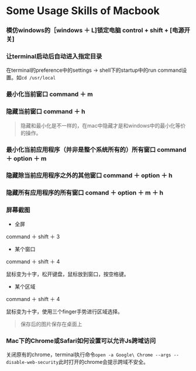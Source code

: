 Some Usage Skills of Macbook
========================================================


### 模仿windows的［windows ＋ L]锁定电脑 control + shift + [电源开关]

###  让terminal启动后自动进入指定目录

在terminal的preference中的settings -> shell下的startup中的run command设置。如`cd /usr/local`

###  最小化当前窗口 command ＋ m

###  隐藏当前窗口    command ＋ h    

> 隐藏和最小化是不一样的，在mac中隐藏才是和windows中的最小化等价的操作。

### 最小化当前应用程序（并非是整个系统所有的）所有窗口  command ＋ option ＋ m

### 隐藏除当前应用程序之外的其他窗口 command ＋ option ＋ h

### 隐藏所有应用程序的所有窗口 comand ＋ option ＋ m ＋ h

### 屏幕截图

+ 全屏

command ＋ shift ＋ 3

+ 某个窗口

command ＋ shift ＋ 4

鼠标变为十字，松开键盘，鼠标放到窗口，按空格键。

+ 某个区域

command ＋ shift ＋ 4

鼠标变为十字，使用三个finger手势进行区域选择。

> 保存后的图片保存在桌面上

### Mac下的Chrome或Safari如何设置可以允许Js跨域访问

关闭原有的chrome，terminal执行命令`open -a Google\ Chrome --args --disable-web-security`此时打开的chrome会提示跨域不安全。
